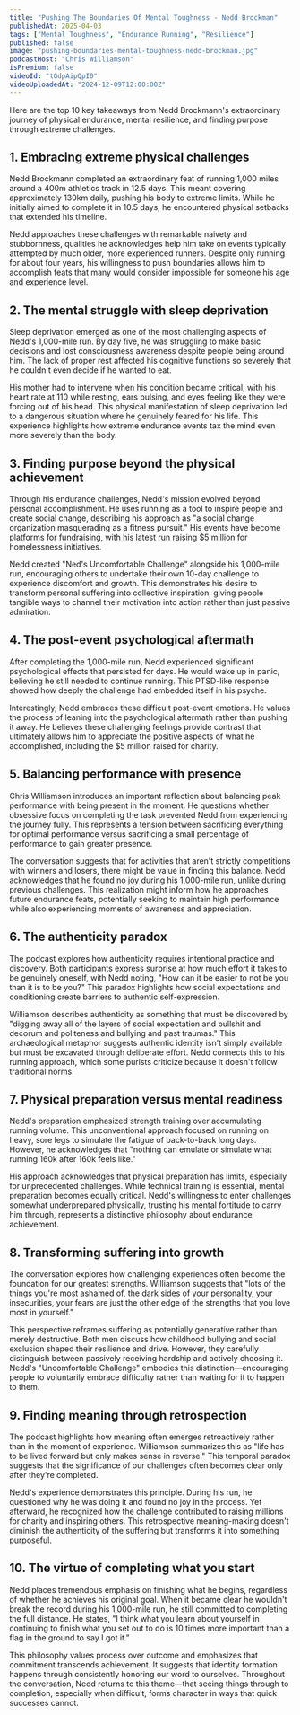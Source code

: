 ```yaml
---
title: "Pushing The Boundaries Of Mental Toughness - Nedd Brockman"
publishedAt: 2025-04-03
tags: ["Mental Toughness", "Endurance Running", "Resilience"]
published: false
image: "pushing-boundaries-mental-toughness-nedd-brockman.jpg"
podcastHost: "Chris Williamson"
isPremium: false
videoId: "tGdpAipQpI0"
videoUploadedAt: "2024-12-09T12:00:00Z"
---
```



<PodcastSummaryPageLayout frontmatter={frontmatter}>

Here are the top 10 key takeaways from Nedd Brockmann's extraordinary journey of physical endurance, mental resilience, and finding purpose through extreme challenges.

## 1. Embracing extreme physical challenges

Nedd Brockmann completed an extraordinary feat of running 1,000 miles around a 400m athletics track in 12.5 days. This meant covering approximately 130km daily, pushing his body to extreme limits. While he initially aimed to complete it in 10.5 days, he encountered physical setbacks that extended his timeline.

Nedd approaches these challenges with remarkable naivety and stubbornness, qualities he acknowledges help him take on events typically attempted by much older, more experienced runners. Despite only running for about four years, his willingness to push boundaries allows him to accomplish feats that many would consider impossible for someone his age and experience level.

## 2. The mental struggle with sleep deprivation

Sleep deprivation emerged as one of the most challenging aspects of Nedd's 1,000-mile run. By day five, he was struggling to make basic decisions and lost consciousness awareness despite people being around him. The lack of proper rest affected his cognitive functions so severely that he couldn't even decide if he wanted to eat.

His mother had to intervene when his condition became critical, with his heart rate at 110 while resting, ears pulsing, and eyes feeling like they were forcing out of his head. This physical manifestation of sleep deprivation led to a dangerous situation where he genuinely feared for his life. This experience highlights how extreme endurance events tax the mind even more severely than the body.

## 3. Finding purpose beyond the physical achievement

Through his endurance challenges, Nedd's mission evolved beyond personal accomplishment. He uses running as a tool to inspire people and create social change, describing his approach as "a social change organization masquerading as a fitness pursuit." His events have become platforms for fundraising, with his latest run raising $5 million for homelessness initiatives.

Nedd created "Ned's Uncomfortable Challenge" alongside his 1,000-mile run, encouraging others to undertake their own 10-day challenge to experience discomfort and growth. This demonstrates his desire to transform personal suffering into collective inspiration, giving people tangible ways to channel their motivation into action rather than just passive admiration.

## 4. The post-event psychological aftermath

After completing the 1,000-mile run, Nedd experienced significant psychological effects that persisted for days. He would wake up in panic, believing he still needed to continue running. This PTSD-like response showed how deeply the challenge had embedded itself in his psyche.

Interestingly, Nedd embraces these difficult post-event emotions. He values the process of leaning into the psychological aftermath rather than pushing it away. He believes these challenging feelings provide contrast that ultimately allows him to appreciate the positive aspects of what he accomplished, including the $5 million raised for charity.

## 5. Balancing performance with presence

Chris Williamson introduces an important reflection about balancing peak performance with being present in the moment. He questions whether obsessive focus on completing the task prevented Nedd from experiencing the journey fully. This represents a tension between sacrificing everything for optimal performance versus sacrificing a small percentage of performance to gain greater presence.

The conversation suggests that for activities that aren't strictly competitions with winners and losers, there might be value in finding this balance. Nedd acknowledges that he found no joy during his 1,000-mile run, unlike during previous challenges. This realization might inform how he approaches future endurance feats, potentially seeking to maintain high performance while also experiencing moments of awareness and appreciation.

## 6. The authenticity paradox

The podcast explores how authenticity requires intentional practice and discovery. Both participants express surprise at how much effort it takes to be genuinely oneself, with Nedd noting, "How can it be easier to not be you than it is to be you?" This paradox highlights how social expectations and conditioning create barriers to authentic self-expression.

Williamson describes authenticity as something that must be discovered by "digging away all of the layers of social expectation and bullshit and decorum and politeness and bullying and past traumas." This archaeological metaphor suggests authentic identity isn't simply available but must be excavated through deliberate effort. Nedd connects this to his running approach, which some purists criticize because it doesn't follow traditional norms.

## 7. Physical preparation versus mental readiness

Nedd's preparation emphasized strength training over accumulating running volume. This unconventional approach focused on running on heavy, sore legs to simulate the fatigue of back-to-back long days. However, he acknowledges that "nothing can emulate or simulate what running 160k after 160k feels like."

His approach acknowledges that physical preparation has limits, especially for unprecedented challenges. While technical training is essential, mental preparation becomes equally critical. Nedd's willingness to enter challenges somewhat underprepared physically, trusting his mental fortitude to carry him through, represents a distinctive philosophy about endurance achievement.

## 8. Transforming suffering into growth

The conversation explores how challenging experiences often become the foundation for our greatest strengths. Williamson suggests that "lots of the things you're most ashamed of, the dark sides of your personality, your insecurities, your fears are just the other edge of the strengths that you love most in yourself."

This perspective reframes suffering as potentially generative rather than merely destructive. Both men discuss how childhood bullying and social exclusion shaped their resilience and drive. However, they carefully distinguish between passively receiving hardship and actively choosing it. Nedd's "Uncomfortable Challenge" embodies this distinction—encouraging people to voluntarily embrace difficulty rather than waiting for it to happen to them.

## 9. Finding meaning through retrospection

The podcast highlights how meaning often emerges retroactively rather than in the moment of experience. Williamson summarizes this as "life has to be lived forward but only makes sense in reverse." This temporal paradox suggests that the significance of our challenges often becomes clear only after they're completed.

Nedd's experience demonstrates this principle. During his run, he questioned why he was doing it and found no joy in the process. Yet afterward, he recognized how the challenge contributed to raising millions for charity and inspiring others. This retrospective meaning-making doesn't diminish the authenticity of the suffering but transforms it into something purposeful.

## 10. The virtue of completing what you start

Nedd places tremendous emphasis on finishing what he begins, regardless of whether he achieves his original goal. When it became clear he wouldn't break the record during his 1,000-mile run, he still committed to completing the full distance. He states, "I think what you learn about yourself in continuing to finish what you set out to do is 10 times more important than a flag in the ground to say I got it."

This philosophy values process over outcome and emphasizes that commitment transcends achievement. It suggests that identity formation happens through consistently honoring our word to ourselves. Throughout the conversation, Nedd returns to this theme—that seeing things through to completion, especially when difficult, forms character in ways that quick successes cannot.

</PodcastSummaryPageLayout>
